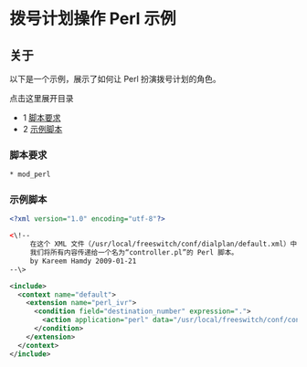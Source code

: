 # 拨号计划操作 Perl 示例

## 关于

以下是一个示例，展示了如何让 Perl 扮演拨号计划的角色。

点击这里展开目录

* 1 [脚本要求](#脚本要求)
* 2 [示例脚本](#示例脚本)

### 脚本要求

```xml
* mod_perl
```

### 示例脚本

```xml
<?xml version="1.0" encoding="utf-8"?> 

<\!-- 
     在这个 XML 文件（/usr/local/freeswitch/conf/dialplan/default.xml）中，
     我们将所有内容传递给一个名为“controller.pl”的 Perl 脚本。
     by Kareem Hamdy 2009-01-21
--\>

<include>
  <context name="default">
    <extension name="perl_ivr">
      <condition field="destination_number" expression=".">
        <action application="perl" data="/usr/local/freeswitch/conf/controller.pl" />
      </condition>
    </extension>
  </context>
</include>
```
